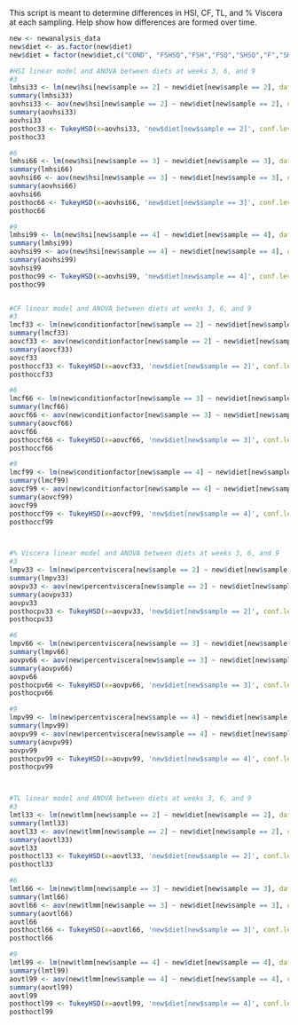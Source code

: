 
This script is meant to determine differences in HSI, CF, TL, and % Viscera at each sampling. Help show how differences are formed over time.
```r
new <- newanalysis_data
new$diet <- as.factor(new$diet)
new$diet = factor(new$diet,c("COND", "FSHSQ","FSH","FSQ","SHSQ","F","SH","SQ","PELL"))

#HSI linear model and ANOVA between diets at weeks 3, 6, and 9
#3
lmhsi33 <- lm(new$hsi[new$sample == 2] ~ new$diet[new$sample == 2], data = newanalysis_data)
summary(lmhsi33)
aovhsi33 <- aov(new$hsi[new$sample == 2] ~ new$diet[new$sample == 2], data = newanalysis_data)
summary(aovhsi33)
aovhsi33
posthoc33 <- TukeyHSD(x=aovhsi33, 'new$diet[new$sample == 2]', conf.level=0.99)
posthoc33

#6
lmhsi66 <- lm(new$hsi[new$sample == 3] ~ new$diet[new$sample == 3], data = newanalysis_data)
summary(lmhsi66)
aovhsi66 <- aov(new$hsi[new$sample == 3] ~ new$diet[new$sample == 3], data = newanalysis_data)
summary(aovhsi66)
aovhsi66
posthoc66 <- TukeyHSD(x=aovhsi66, 'new$diet[new$sample == 3]', conf.level=0.99)
posthoc66

#9
lmhsi99 <- lm(new$hsi[new$sample == 4] ~ new$diet[new$sample == 4], data = newanalysis_data)
summary(lmhsi99)
aovhsi99 <- aov(new$hsi[new$sample == 4] ~ new$diet[new$sample == 4], data = newanalysis_data)
summary(aovhsi99)
aovhsi99
posthoc99 <- TukeyHSD(x=aovhsi99, 'new$diet[new$sample == 4]', conf.level=0.99)
posthoc99


#CF linear model and ANOVA between diets at weeks 3, 6, and 9
#3
lmcf33 <- lm(new$conditionfactor[new$sample == 2] ~ new$diet[new$sample == 2], data = newanalysis_data)
summary(lmcf33)
aovcf33 <- aov(new$conditionfactor[new$sample == 2] ~ new$diet[new$sample == 2], data = newanalysis_data)
summary(aovcf33)
aovcf33
posthoccf33 <- TukeyHSD(x=aovcf33, 'new$diet[new$sample == 2]', conf.level=0.99)
posthoccf33

#6
lmcf66 <- lm(new$conditionfactor[new$sample == 3] ~ new$diet[new$sample == 3], data = newanalysis_data)
summary(lmcf66)
aovcf66 <- aov(new$conditionfactor[new$sample == 3] ~ new$diet[new$sample == 3], data = newanalysis_data)
summary(aovcf66)
aovcf66
posthoccf66 <- TukeyHSD(x=aovcf66, 'new$diet[new$sample == 3]', conf.level=0.99)
posthoccf66

#9
lmcf99 <- lm(new$conditionfactor[new$sample == 4] ~ new$diet[new$sample == 4], data = newanalysis_data)
summary(lmcf99)
aovcf99 <- aov(new$conditionfactor[new$sample == 4] ~ new$diet[new$sample == 4], data = newanalysis_data)
summary(aovcf99)
aovcf99
posthoccf99 <- TukeyHSD(x=aovcf99, 'new$diet[new$sample == 4]', conf.level=0.99)
posthoccf99



#% Viscera linear model and ANOVA between diets at weeks 3, 6, and 9
#3
lmpv33 <- lm(new$percentviscera[new$sample == 2] ~ new$diet[new$sample == 2], data = newanalysis_data)
summary(lmpv33)
aovpv33 <- aov(new$percentviscera[new$sample == 2] ~ new$diet[new$sample == 2], data = newanalysis_data)
summary(aovpv33)
aovpv33
posthocpv33 <- TukeyHSD(x=aovpv33, 'new$diet[new$sample == 2]', conf.level=0.99)
posthocpv33

#6
lmpv66 <- lm(new$percentviscera[new$sample == 3] ~ new$diet[new$sample == 3], data = newanalysis_data)
summary(lmpv66)
aovpv66 <- aov(new$percentviscera[new$sample == 3] ~ new$diet[new$sample == 3], data = newanalysis_data)
summary(aovpv66)
aovpv66
posthocpv66 <- TukeyHSD(x=aovpv66, 'new$diet[new$sample == 3]', conf.level=0.99)
posthocpv66

#9
lmpv99 <- lm(new$percentviscera[new$sample == 4] ~ new$diet[new$sample == 4], data = newanalysis_data)
summary(lmpv99)
aovpv99 <- aov(new$percentviscera[new$sample == 4] ~ new$diet[new$sample == 4], data = newanalysis_data)
summary(aovpv99)
aovpv99
posthocpv99 <- TukeyHSD(x=aovpv99, 'new$diet[new$sample == 4]', conf.level=0.99)
posthocpv99



#TL linear model and ANOVA between diets at weeks 3, 6, and 9
#3
lmtl33 <- lm(new$tlmm[new$sample == 2] ~ new$diet[new$sample == 2], data = newanalysis_data)
summary(lmtl33)
aovtl33 <- aov(new$tlmm[new$sample == 2] ~ new$diet[new$sample == 2], data = newanalysis_data)
summary(aovtl33)
aovtl33
posthoctl33 <- TukeyHSD(x=aovtl33, 'new$diet[new$sample == 2]', conf.level=0.99)
posthoctl33

#6
lmtl66 <- lm(new$tlmm[new$sample == 3] ~ new$diet[new$sample == 3], data = newanalysis_data)
summary(lmtl66)
aovtl66 <- aov(new$tlmm[new$sample == 3] ~ new$diet[new$sample == 3], data = newanalysis_data)
summary(aovtl66)
aovtl66
posthoctl66 <- TukeyHSD(x=aovtl66, 'new$diet[new$sample == 3]', conf.level=0.99)
posthoctl66

#9
lmtl99 <- lm(new$tlmm[new$sample == 4] ~ new$diet[new$sample == 4], data = newanalysis_data)
summary(lmtl99)
aovtl99 <- aov(new$tlmm[new$sample == 4] ~ new$diet[new$sample == 4], data = newanalysis_data)
summary(aovtl99)
aovtl99
posthoctl99 <- TukeyHSD(x=aovtl99, 'new$diet[new$sample == 4]', conf.level=0.99)
posthoctl99
```



















